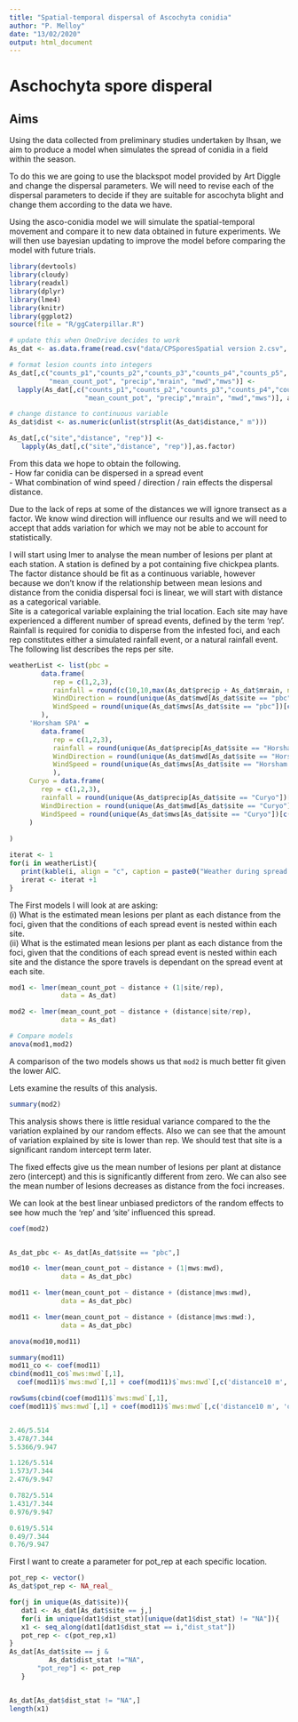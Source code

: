 ```yaml
---
title: "Spatial-temporal dispersal of Ascochyta conidia"
author: "P. Melloy"
date: "13/02/2020"
output: html_document
---
```


# Aschochyta spore disperal

## Aims

Using the data collected from preliminary studies undertaken by Ihsan, we aim to produce a model when simulates the spread of conidia in a field within the season.  

To do this we are going to use the blackspot model provided by Art Diggle and change the dispersal parameters. We will need to revise each of the dispersal parameters to decide if they are suitable for ascochyta blight and change them according to the data we have.

Using the asco-conidia model we will simulate the spatial-temporal movement and compare it to new data obtained in future experiments. We will then use bayesian updating to improve the model before comparing the model with future trials.

```r
library(devtools)
library(cloudy)
library(readxl)
library(dplyr)
library(lme4)
library(knitr)
library(ggplot2)
source(file = "R/ggCaterpillar.R")

# update this when OneDrive decides to work
As_dat <- as.data.frame(read.csv("data/CPSporesSpatial version 2.csv", stringsAsFactors = FALSE))

```

```r
# format lesion counts into integers
As_dat[,c("counts_p1","counts_p2","counts_p3","counts_p4","counts_p5", 
          "mean_count_pot", "precip","mrain", "mwd","mws")] <- 
  lapply(As_dat[,c("counts_p1","counts_p2","counts_p3","counts_p4","counts_p5", 
                   "mean_count_pot", "precip","mrain", "mwd","mws")], as.double)

# change distance to continuous variable
As_dat$dist <- as.numeric(unlist(strsplit(As_dat$distance," m")))

As_dat[,c("site","distance", "rep")] <- 
   lapply(As_dat[,c("site","distance", "rep")],as.factor)
```


From this data we hope to obtain the following.  
  - How far conidia can be dispersed in a spread event  
  - What combination of wind speed / direction / rain effects the dispersal distance.  
  
Due to the lack of reps at some of the distances we will ignore transect as a factor. We know wind direction will influence our results and we will need to accept that adds variation for which we may not be able to account for statistically.  

I will start using lmer to analyse the mean number of lesions per plant at each station. A station is defined by a pot containing five chickpea plants. The factor distance should be fit as a continuous variable, however because we don't know if the relationship between mean lesions and distance from the conidia dispersal foci is linear, we will start with distance as a categorical variable.  
Site is a categorical variable explaining the trial location. Each site may have experienced a different number of spread events, defined by the term 'rep'. Rainfall is required for conidia to disperse from the infested foci, and each rep constitutes either a simulated rainfall event, or a natural rainfall event. The following list describes the reps per site.  

```r
weatherList <- list(pbc = 
        data.frame(
           rep = c(1,2,3),
           rainfall = round(c(10,10,max(As_dat$precip + As_dat$mrain, na.rm = TRUE)),4),
           WindDirection = round(unique(As_dat$mwd[As_dat$site == "pbc"])[c(1,3,4)],4),
           WindSpeed = round(unique(As_dat$mws[As_dat$site == "pbc"])[c(1,3,4)],4)
        ),
     'Horsham SPA' = 
        data.frame(
           rep = c(1,2,3),
           rainfall = round(unique(As_dat$precip[As_dat$site == "Horsham SPA"])[c(1,3,2)],4),
           WindDirection = round(unique(As_dat$mwd[As_dat$site == "Horsham SPA"])[c(1,3,2)],4),
           WindSpeed = round(unique(As_dat$mws[As_dat$site == "Horsham SPA"])[c(1,3,2)],4)
           ),
     Curyo = data.frame(
        rep = c(1,2,3),
        rainfall = round(unique(As_dat$precip[As_dat$site == "Curyo"])[c(1,2,2)],4),
        WindDirection = round(unique(As_dat$mwd[As_dat$site == "Curyo"])[c(1,2,2)],4),
        WindSpeed = round(unique(As_dat$mws[As_dat$site == "Curyo"])[c(1,2,2)],4)
     )
     
)

iterat <- 1
for(i in weatherList){
   print(kable(i, align = "c", caption = paste0("Weather during spread event at site ",names(weatherList)[iterat])))
   irerat <- iterat +1
}

```

The First models I will look at are asking:  
   (i) What is the estimated mean lesions per plant as each distance from the foci, given that the conditions of each spread event is nested within each site.  
   (ii) What is the estimated mean lesions per plant as each distance from the foci, given that the conditions of each spread event is nested within each site and the distance the spore travels is dependant on the spread event at each site.  

```r

mod1 <- lmer(mean_count_pot ~ distance + (1|site/rep),
             data = As_dat)

mod2 <- lmer(mean_count_pot ~ distance + (distance|site/rep),
             data = As_dat)

# Compare models
anova(mod1,mod2)
```
A comparison of the two models shows us that `mod2` is much better fit given the lower AIC.  

Lets examine the results of this analysis.  
```r
summary(mod2)
```

This analysis shows there is little residual variance compared to the the variation explained by our random effects. Also we can see that the amount of variation explained by site is lower than rep.  We should test that site is a significant random intercept term later.  

The fixed effects give us the mean number of lesions per plant at distance zero (intercept) and this is significantly different from zero. We can also see the mean number of lesions decreases as distance from the foci increases.  

We can look at the best linear unbiased predictors of the random effects to see how much the 'rep' and 'site' influenced this spread.  

```r
coef(mod2)



```


```r
As_dat_pbc <- As_dat[As_dat$site == "pbc",]

mod10 <- lmer(mean_count_pot ~ distance + (1|mws:mwd),
             data = As_dat_pbc)

mod11 <- lmer(mean_count_pot ~ distance + (distance|mws:mwd),
             data = As_dat_pbc)

mod11 <- lmer(mean_count_pot ~ distance + (distance|mws:mwd:),
             data = As_dat_pbc)

anova(mod10,mod11)

summary(mod11)
mod11_co <- coef(mod11)
cbind(mod11_co$`mws:mwd`[,1],
  coef(mod11)$`mws:mwd`[,1] + coef(mod11)$`mws:mwd`[,c('distance10 m', 'distance25 m', 'distance50 m','distance75 m')])

rowSums(cbind(coef(mod11)$`mws:mwd`[,1],
coef(mod11)$`mws:mwd`[,1] + coef(mod11)$`mws:mwd`[,c('distance10 m', 'distance25 m', 'distance50 m','distance75 m')]))


2.46/5.514
3.478/7.344
5.5366/9.947

1.126/5.514
1.573/7.344
2.476/9.947

0.782/5.514
1.431/7.344
0.976/9.947

0.619/5.514
0.49/7.344
0.76/9.947


```












First I want to create a parameter for pot_rep at each specific location.

```r
pot_rep <- vector()
As_dat$pot_rep <- NA_real_

for(j in unique(As_dat$site)){
   dat1 <- As_dat[As_dat$site == j,]
   for(i in unique(dat1$dist_stat)[unique(dat1$dist_stat) != "NA"]){
   x1 <- seq_along(dat1[dat1$dist_stat == i,"dist_stat"])
   pot_rep <- c(pot_rep,x1)
}
As_dat[As_dat$site == j &
          As_dat$dist_stat !="NA",
       "pot_rep"] <- pot_rep
   }


As_dat[As_dat$dist_stat != "NA",]
length(x1)


```

